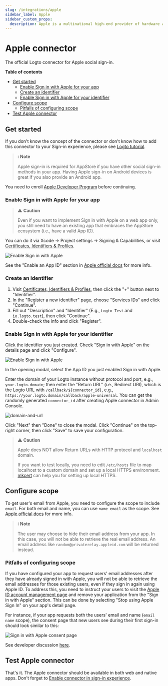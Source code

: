 ```yaml
---
slug: /integrations/apple
sidebar_label: Apple
sidebar_custom_props:
  description: Apple is a multinational high-end provider of hardware and software.
---
```



<GuideTip />

# Apple connector

The official Logto connector for Apple social sign-in.

**Table of contents**

- [Get started](#get-started)
  - [Enable Sign in with Apple for your app](#enable-sign-in-with-apple-for-your-app)
  - [Create an identifier](#create-an-identifier)
  - [Enable Sign in with Apple for your identifier](#enable-sign-in-with-apple-for-your-identifier)
- [Configure scope](#configure-scope)
  - [Pitfalls of configuring scope](#pitfalls-of-configuring-scope)
- [Test Apple connector](#test-apple-connector)

## Get started

If you don't know the concept of the connector or don't know how to add this connector to your Sign-in experience, please see [Logto tutorial](https://docs.logto.io/docs/get-started/enable-social-sign-in).

> ℹ️ **Note**
>
> Apple sign-in is required for AppStore if you have other social sign-in methods in your app.
> Having Apple sign-in on Android devices is great if you also provide an Android app.

You need to enroll [Apple Developer Program](https://developer.apple.com/programs/) before continuing.

### Enable Sign in with Apple for your app

> ⚠️ **Caution**
>
> Even if you want to implement Sign in with Apple on a web app only, you still need to have an existing app that embraces the AppStore ecosystem (i.e., have a valid App ID).

You can do it via Xcode -> Project settings -> Signing & Capabilities, or visit [Certificates, Identifiers & Profiles](https://developer.apple.com/account/resources/identifiers/list/bundleId).

![Enable Sign in with Apple](./assets/enable-sign-in-with-apple-in-xcode.png)

See the "Enable an App ID" section in [Apple official docs](https://developer.apple.com/documentation/sign_in_with_apple/configuring_your_environment_for_sign_in_with_apple) for more info.

### Create an identifier

1. Visit [Certificates, Identifiers & Profiles](https://developer.apple.com/account/resources/identifiers/list/serviceId), then click the "+" button next to "Identifier".
2. In the "Register a new identifier" page, choose "Services IDs" and click "Continue".
3. Fill out "Description" and "Identifier" (E.g., `Logto Test` and `io.logto.test`), then click "Continue".
4. Double-check the info and click "Register".

### Enable Sign in with Apple for your identifier

Click the identifier you just created. Check "Sign in with Apple" on the details page and click "Configure".

![Enable Sign in with Apple](./assets/enable-sign-in-with-apple.png)

In the opening modal, select the App ID you just enabled Sign in with Apple.

Enter the domain of your Logto instance without protocol and port, e.g., `your.logto.domain`; then enter the "Return URL" (i.e., Redirect URI), which is the Logto URL with `/callback/${connector_id}`, e.g., `https://your.logto.domain/callback/apple-universal`. You can get the randomly generated `connector_id` after creating Apple connector in Admin Console.

![domain-and-url](./assets/domain-and-url.png)

Click "Next" then "Done" to close the modal. Click "Continue" on the top-right corner, then click "Save" to save your configuration.

> ⚠️ **Caution**
>
> Apple does NOT allow Return URLs with HTTP protocol and `localhost` domain.
>
> If you want to test locally, you need to edit `/etc/hosts` file to map localhost to a custom domain and set up a local HTTPS environment. [mkcert](https://github.com/FiloSottile/mkcert) can help you for setting up local HTTPS.

## Configure scope

To get user's email from Apple, you need to configure the scope to include `email`. For both email and name, you can use `name email` as the scope. See [Apple official docs](https://developer.apple.com/documentation/sign_in_with_apple/sign_in_with_apple_js/incorporating_sign_in_with_apple_into_other_platforms#3332113) for more info.

> ℹ️ **Note**
>
> The user may choose to hide their email address from your app. In this case, you will not be able to retrieve the real email address. An email address like `random@privaterelay.appleid.com` will be returned instead.

### Pitfalls of configuring scope

If you have configured your app to request users' email addresses after they have already signed in with Apple, you will not be able to retrieve the email addresses for those existing users, even if they sign in again using Apple ID. To address this, you need to instruct your users to visit the [Apple ID account management page](https://appleid.apple.com/account/manage) and remove your application from the "Sign in with Apple" section. This can be done by selecting "Stop using Apple Sign In" on your app's detail page.

For instance, if your app requests both the users' email and name (`email name` scope), the consent page that new users see during their first sign-in should look similar to this:

![Sign in with Apple consent page](./assets/sign-in-with-apple-consent-page.png)

See developer discussion [here](https://forums.developer.apple.com/forums/thread/132223).

## Test Apple connector

That's it. The Apple connector should be available in both web and native apps. Don't forget to [Enable connector in sign-in experience](https://docs.logto.io/docs/recipes/configure-connectors/social-connector/enable-social-sign-in/).
